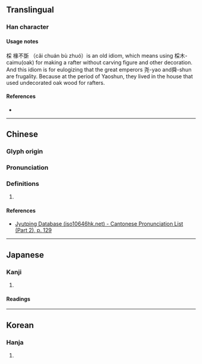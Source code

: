 {{character info/new}}
==Translingual==

===Han character===
{{Han char|rn=75|rad=木|as=08|sn=12|four=52994|canj=DBD|ids=⿰木采}}

====Usage notes====
棌 椽不斲 （cǎi chuán bù zhuó）is an old idiom, which means using 棌木-caimu(oak) for making a rafter without carving figure and other decoration. And this idiom is for eulogizing that the great emperors 尧-yao and舜-shun are frugality. Because at the period of Yaoshun, they lived in the house that used undecorated oak wood for rafters.

====References====
* {{Han ref|kx=0532.040|dkj=14923|dj=0920.120|hdz=21234.090|uh=68CC|ud=26828|bh=D9BD|bd=55741}}

----

==Chinese==
{{zh-forms}}

===Glyph origin===
{{Han etym}}

===Pronunciation===
{{zh-pron
|m=cài
|c=coi3
|mc=y
|oc=y
|cat=
}}

===Definitions===
{{zh-hanzi}}

# {{rfdef|zh}}

====References====
* [http://www.iso10646hk.net/jp/document/download.jsp Jyutping Database (iso10646hk.net) - Cantonese Pronunciation List (Part 2), p. 129]

----

==Japanese==

===Kanji===
{{ja-kanji|grade=|rs=木08}}

# {{defn|lang=ja|sort=木08}}

====Readings====
{{ja-readings|on=[[さい]] (sai)|kun=[[くぬぎ]] (kunugi), [[あらき]] (araki), [[まるき]] (maruki)}}

----

==Korean==

===Hanja===
{{ko-hanja|hangeul=채|eumhun=|rv=chae|mr=ch'ae|y=chay}}

# {{defn|lang=ko|sort=木08}}
